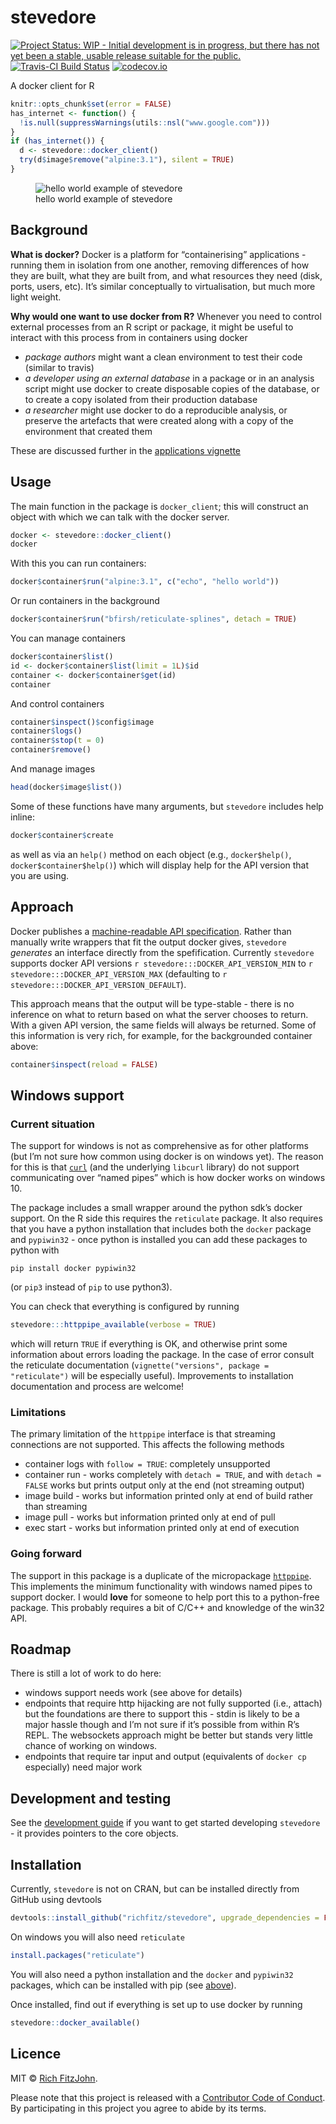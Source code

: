 <!-- -*-markdown-*- -->
# stevedore

[![Project Status: WIP - Initial development is in progress, but there has not yet been a stable, usable release suitable for the public.](http://www.repostatus.org/badges/latest/wip.svg)](http://www.repostatus.org/#wip)
[![Travis-CI Build Status](https://travis-ci.org/richfitz/stevedore.svg?branch=master)](https://travis-ci.org/richfitz/stevedore)
[![codecov.io](https://codecov.io/github/richfitz/stevedore/coverage.svg?branch=master)](https://codecov.io/github/richfitz/stevedore?branch=master)

A docker client for R

```r
knitr::opts_chunk$set(error = FALSE)
has_internet <- function() {
  !is.null(suppressWarnings(utils::nsl("www.google.com")))
}
if (has_internet()) {
  d <- stevedore::docker_client()
  try(d$image$remove("alpine:3.1"), silent = TRUE)
}
```

![hello world example of stevedore](https://raw.githubusercontent.com/richfitz/stevedore/master/demo/hello.gif)


## Background

**What is docker?** Docker is a platform for "containerising" applications - running them in isolation from one another, removing differences of how they are built, what they are built from, and what resources they need (disk, ports, users, etc).  It's similar conceptually to virtualisation, but much more light weight.

**Why would one want to use docker from R?** Whenever you need to control external processes from an R script or package, it might be useful to interact with this process from in containers using docker

- *package authors* might want a clean environment to test their code (similar to travis)
- *a developer using an external database* in a package or in an analysis script might use docker to create disposable copies of the database, or to create a copy isolated from their production database
- *a researcher* might use docker to do a reproducible analysis, or preserve the artefacts that were created along with a copy of the environment that created them

These are discussed further in the [applications vignette](https://richfitz.github.io/stevedore/articles/examples.html)


## Usage

The main function in the package is `docker_client`; this will construct an object with which we can talk with the docker server.

```r
docker <- stevedore::docker_client()
docker
```

With this you can run containers:

```r
docker$container$run("alpine:3.1", c("echo", "hello world"))
```

Or run containers in the background

```r
docker$container$run("bfirsh/reticulate-splines", detach = TRUE)
```

You can manage containers

```r
docker$container$list()
id <- docker$container$list(limit = 1L)$id
container <- docker$container$get(id)
container
```

And control containers

```r
container$inspect()$config$image
container$logs()
container$stop(t = 0)
container$remove()
```

And manage images

```r
head(docker$image$list())
```

Some of these functions have many arguments, but `stevedore` includes help inline:

```r
docker$container$create
```

as well as via an `help()` method on each object (e.g., `docker$help()`, `docker$container$help()`) which will display help for the API version that you are using.

## Approach

Docker publishes a [machine-readable API specification](https://docs.docker.com/engine/api/v1.29).  Rather than manually write wrappers that fit the output docker gives, `stevedore` _generates_ an interface directly from the spefification.  Currently `stevedore` supports docker API versions `r stevedore:::DOCKER_API_VERSION_MIN` to `r stevedore:::DOCKER_API_VERSION_MAX` (defaulting to `r stevedore:::DOCKER_API_VERSION_DEFAULT`).

This approach means that the output will be type-stable - there is no inference on what to return based on what the server chooses to return.  With a given API version, the same fields will always be returned.  Some of this information is very rich, for example, for the backgrounded container above:

```r
container$inspect(reload = FALSE)
```


## Windows support

### Current situation

The support for windows is not as comprehensive as for other platforms (but I'm not sure how common using docker is on windows yet).  The reason for this is that [`curl`](https://cran.r-project.org/package=curl) (and the underlying `libcurl` library) do not support communicating over "named pipes" which is how docker works on windows 10.

The package includes a small wrapper around the python sdk's docker support.  On the R side this requires the `reticulate` package.  It also requires that you have a python installation that includes both the `docker` package and `pypiwin32` - once python is installed you can add these packages to python with

```
pip install docker pypiwin32
```

(or `pip3` instead of `pip` to use python3).

You can check that everything is configured by running

```r
stevedore:::httppipe_available(verbose = TRUE)
```

which will return `TRUE` if everything is OK, and otherwise print some information about errors loading the package.  In the case of error consult the reticulate documentation (`vignette("versions", package = "reticulate")` will be especially useful).  Improvements to installation documentation and process are welcome!

### Limitations

The primary limitation of the `httppipe` interface is that streaming connections are not supported.  This affects the following methods

* container logs with `follow = TRUE`: completely unsupported
* container run - works completely with `detach = TRUE`, and with `detach = FALSE` works but prints output only at the end (not streaming output)
* image build - works but information printed only at end of build rather than streaming
* image pull - works but information printed only at end of pull
* exec start - works but information printed only at end of execution

### Going forward

The support in this package is a duplicate of the micropackage [`httppipe`](http://github.com/richfitz/httppipe).  This implements the minimum functionality with windows named pipes to support docker.  I would **love** for someone to help port this to a python-free package.  This probably requires a bit of C/C++ and knowledge of the win32 API.

## Roadmap

There is still a lot of work to do here:

* windows support needs work (see above for details)
* endpoints that require http hijacking are not fully supported (i.e., attach) but the foundations are there to support this - stdin is likely to be a major hassle though and I'm not sure if it's possible from within R's REPL.  The websockets approach might be better but stands very little chance of working on windows.
* endpoints that require tar input and output (equivalents of `docker cp` especially) need major work


## Development and testing

See the [development guide](development.md) if you want to get started developing `stevedore` - it provides pointers to the core objects.


## Installation

Currently, `stevedore` is not on CRAN, but can be installed directly from GitHub using devtools

```r
devtools::install_github("richfitz/stevedore", upgrade_dependencies = FALSE)
```

On windows you will also need `reticulate`

```r
install.packages("reticulate")
```

You will also need a python installation and the `docker` and `pypiwin32` packages, which can be installed with pip (see [above](#windows-support)).

Once installed, find out if everything is set up to use docker by running

```r
stevedore::docker_available()
```


## Licence

MIT © [Rich FitzJohn](https://github.com/richfitz).

Please note that this project is released with a [Contributor Code of Conduct](CONDUCT.md). By participating in this project you agree to abide by its terms.
